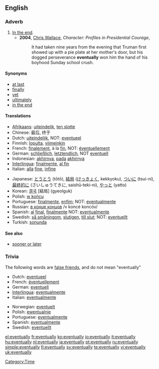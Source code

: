 ==English==

===Adverb===
{{en-adv|-}}

# [[in the end|In the end]].
#* '''2004''', [[w: Chris Wallace (journalist)|Chris Wallace]], ''Character:  Profiles in Presidential Courage'',
#*: It had taken nine years from the evening that Truman first showed up with a pie plate at her mother's door, but his dogged perseverance '''eventually''' won him the hand of his boyhood Sunday school crush.

====Synonyms====
* [[at last]]
* [[finally]]
* [[yet]]
* [[ultimately]]
* [[in the end]]

====Translations====
{{trans-top|in the end}}
* [[Afrikaans]]: [[uiteindelik]], [[ten slotte]]
* Chinese: 最后, 终于
* Dutch: [[uiteindelijk]], NOT: [[eventueel]]
* Finnish: [[lopulta]], [[viimeinkin]]
* French: [[finalement]], à la [[fin]], NOT: [[éventuellement]]
* German: [[schließlich]], [[letztendlich]], NOT [[eventuell]]
* Indonesian: [[akhirnya]], [[pada]] [[akhirnya]]
* [[Interlingua]]: [[finalmente]], [[al fin]]
* Italian: [[alla]] [[fine]], [[infine]]
{{trans-mid}}
* Japanese: [[とうとう]] (tōtō), [[結局]] ([[けっきょく]], kekkyoku), [[ついに]] (tsui-ni), [[最終的に]] (さいしゅうてきに, saishū-teki-ni), [[やっと]] (yatto)
* Korean: [[결국]] [結局] (gyeolguk)
* Polish: [[w końcu]]
* Portuguese: [[finalmente]], [[enfim]]; NOT: [[eventualmente]]
* Russian: [[в конце концов]] /v koncé koncóv/
* Spanish: [[al]] [[final]], [[finalmente]] NOT: [[eventualmente]]
* Swedish: [[så småningom]], [[slutigen]], [[till slut]]; NOT: [[eventuellt]]
* Turkish: [[sonunda]]
{{trans-bottom}}

====See also====
* [[sooner or later]]

===Trivia===
The following words are [[false friend]]s, and do not mean "eventually"
{{top2}}
* Dutch: [[eventueel]]
* French: [[éventuellement]]
* German: [[eventuell]]
* [[Interlingua]]: [[eventualmente]]
* Italian: [[eventualmente]]
{{mid2}}
* Norwegian: [[eventuelt]]
* Polish: [[ewentualnie]]
* Portuguese: [[eventualmente]]
* Spanish: [[eventualmente]]
* Swedish: [[eventuellt]]
{{bottom}}

[[Category:Time]]

[[el:eventually]]
[[fr:eventually]]
[[ko:eventually]]
[[io:eventually]]
[[it:eventually]]
[[hu:eventually]]
[[nl:eventually]]
[[ja:eventually]]
[[pt:eventually]]
[[ru:eventually]]
[[simple:eventually]]
[[fi:eventually]]
[[sv:eventually]]
[[te:eventually]]
[[vi:eventually]]
[[uk:eventually]]